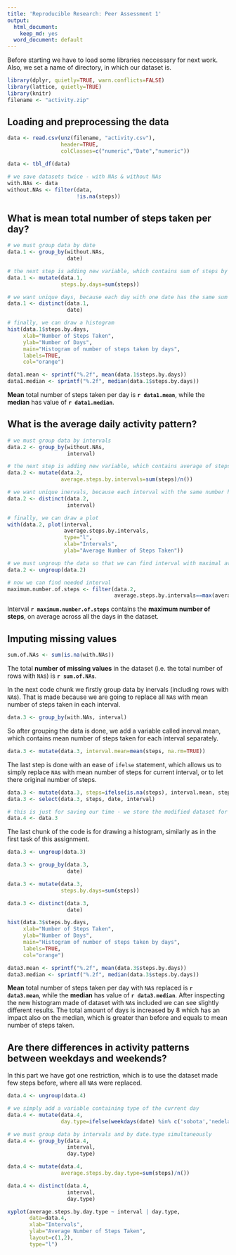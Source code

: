 ```yaml
---
title: 'Reproducible Research: Peer Assessment 1'
output:
  html_document:
    keep_md: yes
  word_document: default
---
```


Before starting we have to load some libraries neccessary for next work. Also, we set a name of directory, in which our dataset is.
```r
library(dplyr, quietly=TRUE, warn.conflicts=FALSE)
library(lattice, quietly=TRUE)
library(knitr)
filename <- "activity.zip"
```


## Loading and preprocessing the data
```r

data <- read.csv(unz(filename, "activity.csv"),
                 header=TRUE,
                 colClasses=c("numeric","Date","numeric"))

data <- tbl_df(data)

# we save datasets twice - with NAs & without NAs
with.NAs <- data
without.NAs <- filter(data,
                      !is.na(steps))
```


## What is mean total number of steps taken per day?
```r

# we must group data by date
data.1 <- group_by(without.NAs,
                   date)

# the next step is adding new variable, which contains sum of steps by days
data.1 <- mutate(data.1,
                 steps.by.days=sum(steps))

# we want unique days, because each day with one date has the same sum of steps  
data.1 <- distinct(data.1,
                   date)

# finally, we can draw a histogram
hist(data.1$steps.by.days,
     xlab="Number of Steps Taken",
     ylab="Number of Days",
     main="Histogram of number of steps taken by days",
     labels=TRUE,
     col="orange")

data1.mean <- sprintf("%.2f", mean(data.1$steps.by.days))
data1.median <- sprintf("%.2f", median(data.1$steps.by.days))
```
**Mean** total number of steps taken per day is **`r data1.mean`**, while the **median** has value of **`r data1.median`**.


## What is the average daily activity pattern?
```r

# we must group data by intervals
data.2 <- group_by(without.NAs,
                   interval)

# the next step is adding new variable, which contains average of steps by intervals
data.2 <- mutate(data.2,
                 average.steps.by.intervals=sum(steps)/n())

# we want unique inervals, because each interval with the same number has the same average of steps  
data.2 <- distinct(data.2,
                   interval)

# finally, we can draw a plot
with(data.2, plot(interval,
                  average.steps.by.intervals,
                  type="l",
                  xlab="Intervals",
                  ylab="Average Number of Steps Taken"))

# we must ungroup the data so that we can find interval with maximal average steps taken
data.2 <- ungroup(data.2)

# now we can find needed interval
maximum.number.of.steps <- filter(data.2,
                                  average.steps.by.intervals==max(average.steps.by.intervals))$interval
```
Interval **`r maximum.number.of.steps`** contains the **maximum number of steps**, on average across all the days in the dataset.


## Imputing missing values
```r
sum.of.NAs <- sum(is.na(with.NAs))
```
The total **number of missing values** in the dataset (i.e. the total number of rows with `NA`s) is **`r sum.of.NAs`**.

In the next code chunk we firstly group data by inervals (including rows with `NA`s). That is made because we are going to replace all `NA`s with mean number of steps taken in each interval.
```r
data.3 <- group_by(with.NAs, interval)
```

So after grouping the data is done, we add a variable called inerval.mean, which contains mean number of steps taken for each interval separately.
```r
data.3 <- mutate(data.3, interval.mean=mean(steps, na.rm=TRUE))
```

The last step is done with an ease of `ifelse` statement, which allows us to simply replace `NA`s with mean number of steps for current interval, or to let there original number of steps.
```r
data.3 <- mutate(data.3, steps=ifelse(is.na(steps), interval.mean, steps))
data.3 <- select(data.3, steps, date, interval)

# this is just for saving our time - we store the modified dataset for next task
data.4 <- data.3
```

The last chunk of the code is for drawing a histogram, similarly as in the first task of this assignment.
```r
data.3 <- ungroup(data.3)

data.3 <- group_by(data.3,
                   date)

data.3 <- mutate(data.3,
                 steps.by.days=sum(steps))

data.3 <- distinct(data.3,
                   date)

hist(data.3$steps.by.days,
     xlab="Number of Steps Taken",
     ylab="Number of Days",
     main="Histogram of number of steps taken by days",
     labels=TRUE,
     col="orange")

data3.mean <- sprintf("%.2f", mean(data.3$steps.by.days))
data3.median <- sprintf("%.2f", median(data.3$steps.by.days))

```
**Mean** total number of steps taken per day with `NA`s replaced is **`r data3.mean`**, while the **median** has value of **`r data3.median`**. After inspecting the new histogram made of dataset with `NA`s included we can see slightly different results. The total amount of days is increased by 8 which has an impact also on the median, which is greater than before and equals to mean number of steps taken.


## Are there differences in activity patterns between weekdays and weekends?
In this part we have got one restriction, which is to use the dataset made few steps before, where all `NA`s were replaced.
```r

data.4 <- ungroup(data.4)

# we simply add a variable containing type of the current day
data.4 <- mutate(data.4,
                 day.type=ifelse(weekdays(date) %in% c('sobota','nedela'),'weekend','weekday'))

# we must group data by intervals and by date.type simultaneously
data.4 <- group_by(data.4,
                   interval,
                   day.type)

data.4 <- mutate(data.4,
                 average.steps.by.day.type=sum(steps)/n())

data.4 <- distinct(data.4,
                   interval,
                   day.type)

xyplot(average.steps.by.day.type ~ interval | day.type,
       data=data.4,
       xlab="Intervals",
       ylab="Average Number of Steps Taken",
       layout=c(1,2),
       type="l")
```
